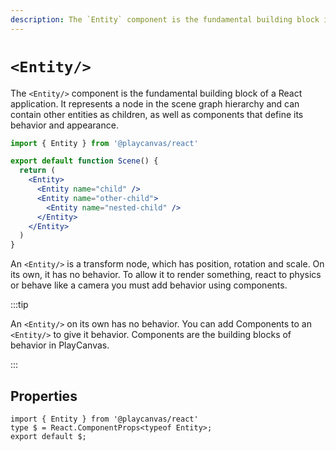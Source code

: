 ```yaml
---
description: The `Entity` component is the fundamental building block in PlayCanvas React applications.
---
```


# `<Entity/>`

The `<Entity/>` component is the fundamental building block of a React application. It represents a node in the scene graph hierarchy and can contain other entities as children, as well as components that define its behavior and appearance.

```jsx copy
import { Entity } from '@playcanvas/react'

export default function Scene() {
  return (
    <Entity>
      <Entity name="child" />
      <Entity name="other-child">
        <Entity name="nested-child" />
      </Entity>
    </Entity>
  )
}
```

An `<Entity/>` is a transform node, which has position, rotation and scale. On its own, it has no behavior. To allow it to render something, react to physics or behave like a camera you must add behavior using components.

:::tip

An `<Entity/>` on its own has no behavior. You can add Components to an `<Entity/>` to give it behavior. Components are the building blocks of behavior in PlayCanvas.

:::


## Properties

```tsx asTypedoc
import { Entity } from '@playcanvas/react'
type $ = React.ComponentProps<typeof Entity>;
export default $;
```
